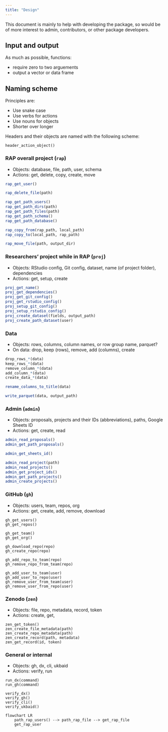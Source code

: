 ```yaml
---
title: "Design"
---
```


This document is mainly to help with developing the package, so would be
of more interest to admin, contributors, or other package developers.

## Input and output

As much as possible, functions:

-   require zero to two arguements
-   output a vector or data frame

## Naming scheme

Principles are:

-   Use snake case
-   Use verbs for actions
-   Use nouns for objects
-   Shorter over longer

Headers and their objects are named with the following scheme:

```         
header_action_object()
```

### RAP overall project (`rap`)

-   Objects: database, file, path, user, schema
-   Actions: get, delete, copy, create, move

``` r
rap_get_user()

rap_delete_file(path)

rap_get_path_users()
rap_get_path_dirs(path)
rap_get_path_files(path)
rap_get_path_schema()
rap_get_path_database()

rap_copy_from(rap_path, local_path)
rap_copy_to(local_path, rap_path)

rap_move_file(path, output_dir)
```

### Researchers' project while in RAP (`proj`)

-   Objects: RStudio config, Git config, dataset, name (of project
    folder), dependencies
-   Actions: get, setup, create

``` r
proj_get_name()
proj_get_dependencies()
proj_get_git_config()
proj_get_rstudio_config()
proj_setup_git_config()
proj_setup_rstudio_config()
proj_create_dataset(fields, output_path)
proj_create_path_dataset(user)
```

### Data

-   Objects: rows, columns, column names, or row group name, parquet?
-   On data: drop, keep (rows), remove, add (columns), create

``` r
drop_rows_*(data)
keep_rows_*(data)
remove_column_*(data)
add_column_*(data)
create_data_*(data)

rename_columns_to_title(data)

write_parquet(data, output_path)
```

### Admin (`admin`)

-   Objects: proposals, projects and their IDs (abbreviations), paths,
    Google Sheets ID
-   Actions: get, create, read

``` r
admin_read_proposals()
admin_get_path_proposals()

admin_get_sheets_id()

admin_read_project(path)
admin_read_projects()
admin_get_project_ids()
admin_get_path_projects()
admin_create_projects()
```

### GitHub (`gh`)

-   Objects: users, team, repos, org
-   Actions: get, create, add, remove, download

```         
gh_get_users()
gh_get_repos()

gh_get_team()
gh_get_org()

gh_download_repo(repo)
gh_create_repo(repo)

gh_add_repo_to_team(repo)
gh_remove_repo_from_team(repo)

gh_add_user_to_team(user)
gh_add_user_to_repo(user)
gh_remove_user_from_team(user)
gh_remove_user_from_repo(user)
```

### Zenodo (`zen`)

-   Objects: file, repo, metadata, record, token
-   Actions: create, get,

```         
zen_get_token()
zen_create_file_metadata(path)
zen_create_repo_metadata(path)
zen_create_record(path, metadata)
zen_get_record(id, token)
```

### General or internal

-   Objects: gh, dx, cli, ukbaid
-   Actions: verify, run

```         
run_dx(command)
run_gh(command)

verify_dx()
verify_gh()
verify_cli()
verify_ukbaid()
```

```mermaid
flowchart LR
    path_rap_users() --> path_rap_file --> get_rap_file
    get_rap_user
```
